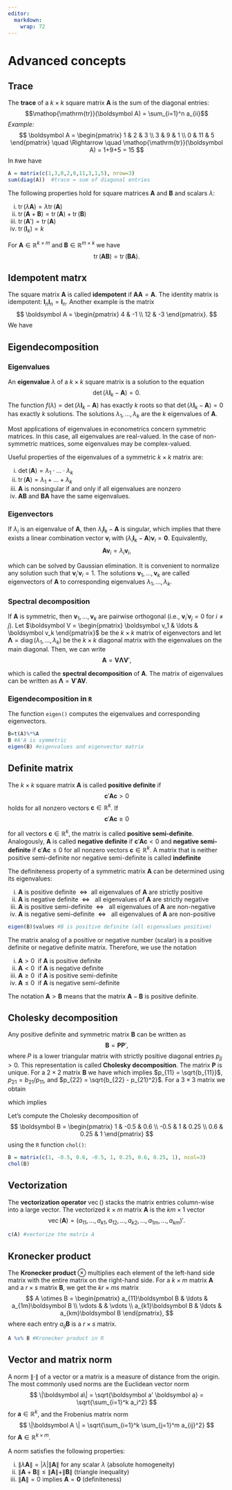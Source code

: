 ```yaml
---
editor: 
  markdown: 
    wrap: 72
---
```


# Advanced concepts

## Trace

The **trace** of a $k \times k$ square matrix $\boldsymbol A$ is the sum
of the diagonal entries:
$$\mathop{\mathrm{tr}}(\boldsymbol A) = \sum_{i=1}^n a_{ii}$$ *Example:*
$$
\boldsymbol A = \begin{pmatrix}
1 & 2 & 3 \\ 3 & 9 & 1 \\ 0 & 11 & 5
\end{pmatrix} \quad \Rightarrow \quad \mathop{\mathrm{tr}}(\boldsymbol A) = 1+9+5 = 15
$$ In `R`we have

```r
A = matrix(c(1,3,0,2,9,11,3,1,5), nrow=3)
sum(diag(A))  #trace = sum of diagonal entries
```

The following properties hold for square matrices $\boldsymbol A$ and
$\boldsymbol B$ and scalars $\lambda$:

i)  $\mathop{\mathrm{tr}}(\lambda \boldsymbol A) = \lambda \mathop{\mathrm{tr}}(\boldsymbol A)$
ii) $\mathop{\mathrm{tr}}(\boldsymbol A + \boldsymbol B) = \mathop{\mathrm{tr}}(\boldsymbol A) + \mathop{\mathrm{tr}}(\boldsymbol B)$
iii) $\mathop{\mathrm{tr}}(\boldsymbol A') = \mathop{\mathrm{tr}}(\boldsymbol A)$
iv) $\mathop{\mathrm{tr}}(\boldsymbol I_k) = k$

For $\boldsymbol A\in \mathbb R^{k \times m}$ and
$\boldsymbol B \in \mathbb R^{m \times k}$ we have $$
\mathop{\mathrm{tr}}(\boldsymbol A \boldsymbol B) = \mathop{\mathrm{tr}}(\boldsymbol B \boldsymbol A).
$$

## Idempotent matrx

The square matrix $\boldsymbol A$ is called **idempotent** if
$\boldsymbol A \boldsymbol A = \boldsymbol A$. The identity matrix is
idempotent: $\boldsymbol I_n \boldsymbol I_n = \boldsymbol I_n$. Another
example is the matrix $$
\boldsymbol A = \begin{pmatrix}
4 & -1 \\ 12 & -3
\end{pmatrix}.
$$ We have \begin{align*}
\boldsymbol A \boldsymbol A 
&= \begin{pmatrix}
4 & -1 \\ 12 & -3
\end{pmatrix}
\begin{pmatrix}
4 & -1 \\ 12 & -3
\end{pmatrix} \\
&= \begin{pmatrix}
16-12 & -4+3 \\ 48-36 & -12+9
\end{pmatrix} \\
&= \begin{pmatrix}
4 & -1 \\ 12 & -3
\end{pmatrix}
= \boldsymbol A.
\end{align*}

## Eigendecomposition

### Eigenvalues

An **eigenvalue** $\lambda$ of a $k \times k$ square matrix is a
solution to the equation $$
  \det(\lambda \boldsymbol I_k - \boldsymbol A) = 0.
$$ The function
$f(\lambda) = \det(\lambda \boldsymbol I_k - \boldsymbol A)$ has exactly
$k$ roots so that $\det(\lambda \boldsymbol I_k - \boldsymbol A) = 0$
has exactly $k$ solutions. The solutions $\lambda_1, \ldots, \lambda_k$
are the $k$ eigenvalues of $\boldsymbol A$.

Most applications of eigenvalues in econometrics concern symmetric
matrices. In this case, all eigenvalues are real-valued. In the case of
non-symmetric matrices, some eigenvalues may be complex-valued.

Useful properties of the eigenvalues of a symmetric $k \times k$ matrix
are:

i)  $\det(\boldsymbol A) = \lambda_1 \cdot \ldots \cdot \lambda_k$
ii) $\mathop{\mathrm{tr}}(\boldsymbol A) = \lambda_1 + \ldots + \lambda_k$
iii) $\boldsymbol A$ is nonsingular if and only if all eigenvalues are
     nonzero
iv) $\boldsymbol A \boldsymbol B$ and $\boldsymbol B \boldsymbol A$ have
    the same eigenvalues.

### Eigenvectors

If $\lambda_i$ is an eigenvalue of $\boldsymbol A$, then
$\lambda_i \boldsymbol I_k - \boldsymbol A$ is singular, which implies
that there exists a linear combination vector $\boldsymbol v_i$ with
$(\lambda_i \boldsymbol I_k - \boldsymbol A) \boldsymbol v_i = \boldsymbol 0$.
Equivalently, $$
  \boldsymbol A \boldsymbol v_i = \lambda_i \boldsymbol v_i,
$$

which can be solved by Gaussian elimination. It is convenient to
normalize any solution such that $\boldsymbol v_i'\boldsymbol v_i = 1$.
The solutions $\boldsymbol v_1, \ldots, \boldsymbol v_k$ are called
eigenvectors of $\boldsymbol A$ to corresponding eigenvalues
$\lambda_1, \ldots, \lambda_k$.

### Spectral decomposition

If $\boldsymbol A$ is symmetric, then
$\boldsymbol v_1, \ldots, \boldsymbol v_k$ are pairwise orthogonal
(i.e., $\boldsymbol v_i' \boldsymbol v_j = 0$ for $i \neq j$). Let
$\boldsymbol V = \begin{pmatrix} \boldsymbol v_1 & \ldots & \boldsymbol v_k \end{pmatrix}$
be the $k \times k$ matrix of eigenvectors and let
$\boldsymbol \Lambda = \mathop{\mathrm{diag}}(\lambda_1, \ldots, \lambda_k)$
be the $k \times k$ diagonal matrix with the eigenvalues on the main
diagonal. Then, we can write $$
  \boldsymbol A = \boldsymbol V \boldsymbol \Lambda \boldsymbol V',
$$

which is called the **spectral decomposition** of $\boldsymbol A$. The
matrix of eigenvalues can be written as
$\boldsymbol \Lambda = \boldsymbol V' \boldsymbol A \boldsymbol V$.

### Eigendecomposition in `R`

The function `eigen()` computes the eigenvalues and corresponding
eigenvectors.

```r
B=t(A)%*%A 
B #A'A is symmetric
eigen(B) #eigenvalues and eigenvector matrix
```

## Definite matrix

The $k \times k$ square matrix $\boldsymbol{A}$ is called **positive
definite** if $$\boldsymbol{c}'\boldsymbol{Ac}>0$$ holds for all nonzero
vectors $\boldsymbol{c}\in \mathbb{R}^k$. If
$$\boldsymbol{c}'\boldsymbol{Ac}\geq 0$$

for all vectors $\boldsymbol{c}\in \mathbb{R}^k$, the matrix is called
**positive semi-definite**. Analogously, $\boldsymbol A$ is called
**negative definite** if $\boldsymbol{c}'\boldsymbol{Ac}<0$ and
**negative semi-definite** if $\boldsymbol{c}'\boldsymbol{Ac}\leq 0$ for
all nonzero vectors $\boldsymbol c \in \mathbb R^k$. A matrix that is
neither positive semi-definite nor negative semi-definite is called
**indefinite**

The definiteness property of a symmetric matrix $\boldsymbol A$ can be
determined using its eigenvalues:

i)  $\boldsymbol A$ is positive definite  $\Leftrightarrow$  all
    eigenvalues of $\boldsymbol A$ are strictly positive
ii) $\boldsymbol A$ is negative definite  $\Leftrightarrow$   all
    eigenvalues of $\boldsymbol A$ are strictly negative
iii) $\boldsymbol A$ is positive semi-definite  $\Leftrightarrow$   all
     eigenvalues of $\boldsymbol A$ are non-negative
iv) $\boldsymbol A$ is negative semi-definite  $\Leftrightarrow$   all
    eigenvalues of $\boldsymbol A$ are non-positive

```r
eigen(B)$values #B is positive definite (all eigenvalues positive)
```

The matrix analog of a positive or negative number (scalar) is a
positive definite or negative definite matrix. Therefore, we use the
notation

i)  $\boldsymbol A > 0$  if $\boldsymbol A$ is positive definite
ii) $\boldsymbol A < 0$  if $\boldsymbol A$ is negative definite
iii) $\boldsymbol A \geq 0$  if $\boldsymbol A$ is positive
     semi-definite
iv) $\boldsymbol A \leq 0$  if $\boldsymbol A$ is negative semi-definite

The notation $\boldsymbol A > \boldsymbol B$ means that the matrix
$\boldsymbol A - \boldsymbol B$ is positive definite.

## Cholesky decomposition

Any positive definite and symmetric matrix $\boldsymbol B$ can be
written as $$
  \boldsymbol B = \boldsymbol P \boldsymbol P',
$$ where $P$ is a lower triangular matrix with strictly positive
diagonal entries $p_{jj} > 0$. This representation is called **Cholesky
decomposition**. The matrix $\boldsymbol P$ is unique. For a
$2 \times 2$ matrix $\boldsymbol B$ we have \begin{align*}
\begin{pmatrix} b_{11} & b_{12} \\ b_{21} & b_{22} \end{pmatrix}
&= \begin{pmatrix} p_{11} & 0 \\ p_{21} & p_{22} \end{pmatrix}
\begin{pmatrix} p_{11} & p_{21} \\ 0 & p_{22} \end{pmatrix} \\
&= \begin{pmatrix} p_{11}^2 & p_{11} p_{21} \\ p_{11} p_{21} & p_{21}^2 + p_{22}^2 \end{pmatrix},
\end{align*} which implies $p_{11} = \sqrt{b_{11}}$,
$p_{21} = b_{21}/p_{11}$, and $p_{22} = \sqrt{b_{22} - p_{21}^2}$. For a
$3 \times 3$ matrix we obtain

\begin{align*}
\begin{pmatrix} b_{11} & b_{12} & b_{31} \\ b_{21} & b_{22} & b_{23} \\ b_{31} & b_{32} & b_{33} \end{pmatrix}
= \begin{pmatrix} p_{11} & 0 & 0 \\ p_{21} & p_{22} & 0 \\ p_{31} & p_{32} & p_{33} \end{pmatrix}
\begin{pmatrix} p_{11} & p_{21} & p_{31} \\ 0 & p_{22} & p_{32} \\ 0 & 0 & p_{33}\end{pmatrix} \\
= \begin{pmatrix} p_{11}^2 & p_{11} p_{21} & p_{11} p_{31} \\ p_{11} p_{21} & p_{21}^2 + p_{22}^2 & p_{21} p_{31} + p_{22} p_{32} \\ p_{11}p_{31} & p_{21}p_{31} + p_{22}p_{32} & p_{31}^2 + p_{32}^2  + p_{33}^2\end{pmatrix},
\end{align*} which implies

```{=tex}
\begin{gather*}
p_{11}=\sqrt{b_{11}}, \ \ p_{21} = \frac{b_{21}}{p_{11}}, \ \ p_{31} = \frac{b_{31}}{p_{11}}, \ \ p_{22} = \sqrt{b_{22}-p_{21}^2}, \\
p_{32}= \frac{b_{32}-p_{21}p_{31}}{p_{22}}, \ \ p_{33} = \sqrt{b_{33} - p_{31}^2 - p_{32}^2}.
\end{gather*}
```
Let's compute the Cholesky decomposition of $$
\boldsymbol B = \begin{pmatrix} 1 & -0.5 & 0.6 \\ -0.5 & 1 & 0.25 \\ 0.6 & 0.25 & 1 \end{pmatrix}
$$ using the `R` function `chol()`:

```r
B = matrix(c(1, -0.5, 0.6, -0.5, 1, 0.25, 0.6, 0.25, 1), ncol=3)
chol(B)
```

## Vectorization

The **vectorization operator** $\mathop{\mathrm{vec}}()$ stacks the
matrix entries column-wise into a large vector. The vectorized
$k \times m$ matrix $\boldsymbol A$ is the $km \times 1$ vector $$
\mathop{\mathrm{vec}}(\boldsymbol A) = (a_{11}, \ldots, a_{k1}, a_{12}, \ldots, a_{k2}, \ldots, a_{1m}, \ldots, a_{km})'.
$$

```r
c(A) #vectorize the matrix A
```

## Kronecker product

The **Kronecker product** $\otimes$ multiplies each element of the
left-hand side matrix with the entire matrix on the right-hand side. For
a $k \times m$ matrix $\boldsymbol A$ and a $r \times s$ matrix
$\boldsymbol B$, we get the $kr\times ms$ matrix $$
A \otimes B = \begin{pmatrix} a_{11}\boldsymbol B & \ldots & a_{1m}\boldsymbol B \\ \vdots & & \vdots \\ a_{k1}\boldsymbol B & \ldots & a_{km}\boldsymbol B \end{pmatrix},
$$ where each entry $a_{ij} \boldsymbol B$ is a $r \times s$ matrix.

```r
A %x% B #Kronecker product in R
```

## Vector and matrix norm

A norm $\|\cdot\|$ of a vector or a matrix is a measure of distance from
the origin. The most commonly used norms are the Euclidean vector norm
$$
  \|\boldsymbol a\| = \sqrt{\boldsymbol a' \boldsymbol a} = \sqrt{\sum_{i=1}^k a_i^2}
$$ for $\boldsymbol a \in \mathbb R^k$, and the Frobenius matrix norm $$
  \|\boldsymbol A \| = \sqrt{\sum_{i=1}^k \sum_{j=1}^m a_{ij}^2}
$$ for $\boldsymbol A \in \mathbb R^{k \times m}$.

A norm satisfies the following properties:

i)  $\|\lambda \boldsymbol A\| = |\lambda| \|\boldsymbol A\|$ for any
    scalar $\lambda$ (absolute homogeneity)
ii) $\|\boldsymbol A + \boldsymbol B\| \leq \|\boldsymbol A\| + \|\boldsymbol B\|$
    (triangle inequality)
iii) $\|\boldsymbol A\| = 0$ implies $\boldsymbol A = \boldsymbol 0$
     (definiteness)
